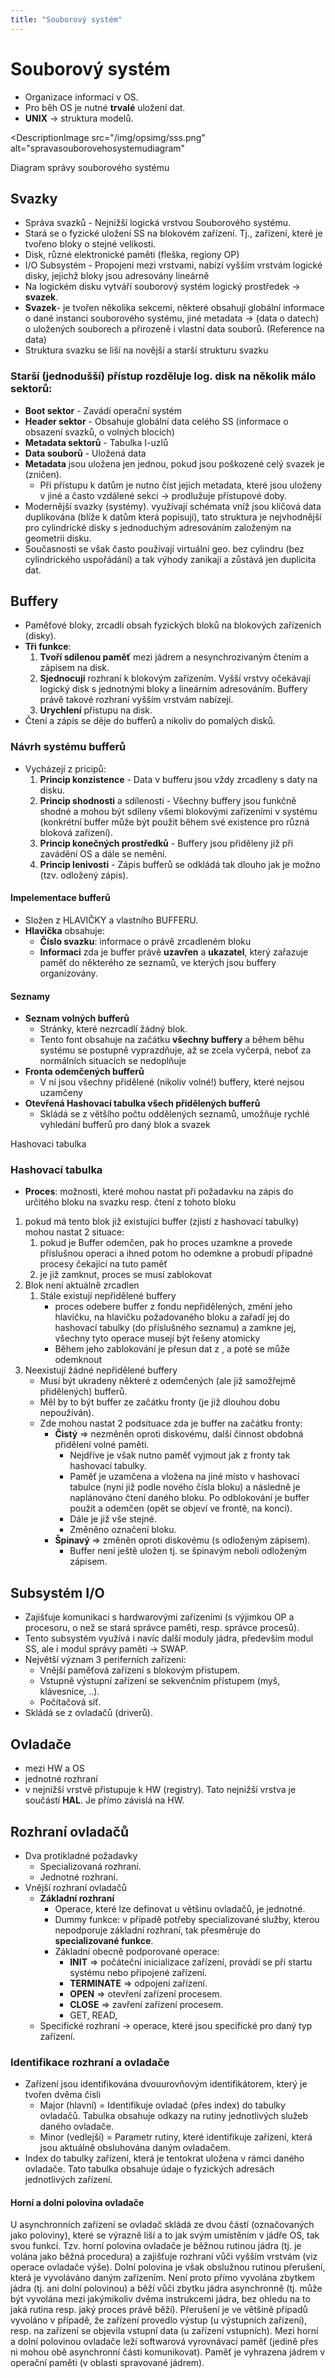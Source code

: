 ```yaml
---
title: "Souborový systém"
---
```


# Souborový systém

- Organizace informací v OS.
- Pro běh OS je nutné **trvalé** uložení dat.
- **UNIX** -> struktura modelů.

<DescriptionImage
  src="/img/opsimg/sss.png"
  alt="spravasouborovehosystemudiagram"
>
  Diagram správy souborového systému
</DescriptionImage>

## Svazky

- Správa svazků - Nejnižší logická vrstvou Souborového systému.
- Stará se o fyzické uložení SS na blokovém zařízení. Tj., zařízení, které je tvořeno bloky o stejné velikosti.
- Disk, různé elektronické paměti (fleška, regiony OP)
- I/O Subsystém - Propojení mezi vrstvami, nabízí vyšším vrstvám logické disky, jejichž bloky jsou adresovány lineárně
- Na logickém disku vytváří souborový systém logický prostředek -> **svazek**.
- **Svazek**- je tvořen několika sekcemi, některé obsahují globální informace o dané instanci souborového systému, jiné metadata -> (data o datech) o uložených souborech a přirozeně i vlastní data souborů. (Reference na data)
- Struktura svazku se liší na novější a starší strukturu svazku

### Starší (jednodušší) přístup rozděluje log. disk na několik málo sektorů:

- **Boot sektor** - Zavádí operační systém
- **Header sektor** - Obsahuje globální data celého SS (informace o obsazení svazků, o volných blocích)
- **Metadata sektorů** - Tabulka I-uzlů
- **Data souborů** - Uložená data
- **Metadata** jsou uložena jen jednou, pokud jsou poškozené celý svazek je (zničen).
  - Při přístupu k datům je nutno číst jejich metadata, které jsou uloženy v jiné a často vzdálené sekci -> prodlužuje přístupové doby.
- Modernější svazky (systémy). využívají schémata vníž jsou klíčová data duplikována (blíže k datům která popisují), tato struktura je nejvhodnější pro cylindrické disky s jednoduchým adresováním založeným na geometrii disku.
- Současnosti se však často používají virtuální geo. bez cylindru (bez cylindrického uspořádání) a tak výhody zanikají a zůstává jen duplicita dat.

## Buffery

- Paměťové bloky, zrcadlí obsah fyzických bloků na blokových zařízeních (disky).
- **Tři funkce**:
  1. **Tvoří sdílenou paměť** mezi jádrem a nesynchrozivaným čtením a zápisem na disk.
  1. **Sjednocují** rozhraní k blokovým zařízením. Vyšší vrstvy očekávají logický disk s jednotnými bloky a lineárním adresováním. Buffery právě takové rozhraní vyšším vrstvám nabízejí.
  1. **Urychlení** přístupu na disk.
- Čtení a zápis se děje do bufferů a nikoliv do pomalých disků.

### Návrh systému bufferů

- Vycházejí z pricipů:
  1. **Princip konzistence** - Data v bufferu jsou vždy zrcadleny s daty na disku.
  1. **Princip shodnosti** a sdílenosti - Všechny buffery jsou funkčně shodné a mohou být sdíleny všemi blokovými zařízeními v systému (konkrétní buffer může být použit během své existence pro různá bloková zařízení).
  1. **Princip konečných prostředků** - Buffery jsou přiděleny již při zavádění OS a dále se nemění.
  1. **Princip lenivosti** - Zápis bufferů se odkládá tak dlouho jak je možno (tzv. odložený zápis).

#### Impelementace bufferů

- Složen z HLAVIČKY a vlastního BUFFERU.
- **Hlavička** obsahuje:
  - **Číslo svazku**: informace o právě zrcadleném bloku
  - **Informaci** zda je buffer právě **uzavřen** a **ukazatel**, který zařazuje paměť do některého ze seznamů, ve kterých jsou buffery organizovány.

#### Seznamy

- **Seznam volných bufferů**
  - Stránky, které nezrcadlí žádný blok.
  - Tento font obsahuje na začátku **všechny buffery** a během běhu systému se postupně vyprazdňuje, až se zcela vyčerpá, neboť za normálních situacích se nedoplňuje
- **Fronta odemčených bufferů**
  - V ní jsou všechny přidělené (nikoliv volné!) buffery, které nejsou uzamčeny
- **Otevřená Hashovací tabulka všech přidělených bufferů**
  - Skládá se z většího počtu oddělených seznamů, umožňuje rychlé vyhledání bufferů pro daný blok a svazek

<DescriptionImage src="/img/opsimg/hashovaciTabulka.png">
  Hashovaci tabulka
</DescriptionImage>

### Hashovací tabulka

- **Proces**: možnosti, které mohou nastat při požadavku na zápis do určitého bloku na svazku resp. čtení z tohoto bloku

1. pokud má tento blok již existujíci buffer (zjistí z hashovací tabulky) mohou nastat 2 situace:
   1. pokud je Buffer odemčen, pak ho proces uzamkne a provede příslušnou operaci a ihned potom ho odemkne a probudí případné procesy čekající na tuto paměť
   1. je již zamknut, proces se musí zablokovat
1. Blok není aktuálně zrcadlen
   1. Stále existují nepřidělené buffery
      - proces odebere buffer z fondu nepřidělených, změní jeho hlavičku, na hlavičku požadovaného bloku a zařadí jej do hashovací tabulky (do příslušného seznamu) a zamkne jej, všechny tyto operace musejí být řešeny atomicky
      - Během jeho zablokování je přesun dat z , a poté se může odemknout
1. Neexistují žádné nepřidělené buffery
   - Musí být ukradeny některé z odemčených (ale již samožřejmě přidělených) bufferů.
   - Měl by to být buffer ze začátku fronty (je již dlouhou dobu nepoužíván).
   - Zde mohou nastat 2 podsituace zda je buffer na začátku fronty:
     - **Čistý** => nezměněn oproti diskovému, další činnost obdobná přidělení volné paměti.
       - Nejdříve je však nutno paměť vyjmout jak z fronty tak hashovací tabulky.
       - Paměť je uzamčena a vložena na jiné místo v hashovací tabulce (nyní již podle nového čísla bloku) a následně je naplánováno čtení daného bloku. Po odblokování je buffer použit a odemčen (opět se objeví ve frontě, na konci).
       - Dále je již vše stejné.
       - Změněno označení bloku.
     - **Špinavý** => změněn oproti diskovému (s odloženým zápisem).
       - Buffer není ještě uložen tj. se špinavým neboli odloženým zápisem.

## Subsystém I/O

- Zajišťuje komunikaci s hardwarovými zařízeními (s výjimkou OP a procesoru, o než se stará správce paměti, resp. správce procesů).
- Tento subsystém využívá i navíc další moduly jádra, především modul SS, ale i modul správy paměti -> SWAP.
- Největší význam 3 periferních zařízeni:
  - Vnější paměťová zařízení s blokovým přístupem.
  - Vstupně výstupní zařízení se sekvenčním přístupem (myš, klávesnice, ..).
  - Počítačová síť.
- Skládá se z ovladačů (driverů).

## Ovladače

- mezi HW a OS
- jednotné rozhraní
- v nejnižší vrstvě přistupuje k HW (registry). Tato nejnižší vrstva je součástí **HAL**. Je přímo závislá na HW.

## Rozhraní ovladačů

- Dva protikladné požadavky
  - Specializovaná rozhraní.
  - Jednotné rozhraní.
- Vnější rozhraní ovladačů
  - **Základní rozhraní**
    - Operace, které lze definovat u většinu ovladačů, je jednotné.
    - Dummy funkce: v případě potřeby specializované služby, kterou nepodporuje základní rozhraní, tak přesměruje do **specializované funkce**.
    - Základní obecně podporované operace:
      - **INIT** => počáteční inicializace zařízení, provádí se při startu systému nebo připojené zařízení.
      - **TERMINATE** => odpojení zařízení.
      - **OPEN** => otevření zařízení procesem.
      - **CLOSE** => zavření zařízení procesem.
      - GET, READ,
  - Specifické rozhraní -> operace, které jsou specifické pro daný typ zařízení.

### Identifikace rozhraní a ovladače

- Zařízení jsou identifikována dvouurovňovým identifikátorem, který je tvořen dvěma čísli
  - Major (hlavní) = Identifikuje ovladač (přes index) do tabulky ovladačů. Tabulka obsahuje odkazy na rutiny jednotlivých služeb daného ovladače.
  - Minor (vedlejší) = Parametr rutiny, které identifikuje zařízení, která jsou aktuálně obsluhována daným ovladačem.
- Index do tabulky zařízení, která je tentokrat uložena v rámci daného ovladače. Tato tabulka obsahuje údaje o fyzických adresách jednotlivých zařízení.

#### Horní a dolní polovina ovladače

U asynchronních zařízení se ovladač skládá ze dvou částí (označovaných jako poloviny), které se výrazně liší a to jak svým umístěním v jádře OS, tak svou funkcí. Tzv. horní polovina ovladače je běžnou rutinou jádra (tj. je volána jako běžná procedura) a zajišťuje rozhraní vůči vyšším vrstvám (viz operace ovladače výše). Dolní polovina je však obslužnou rutinou přerušení, která je vyvoláváno daným zařízením. Není proto přímo vyvolána zbytkem jádra (tj. ani dolní polovinou) a běží vůči zbytku jádra asynchronně (tj. může být vyvolána mezi jakýmikoliv dvěma instrukcemi jádra, bez ohledu na to jaká rutina resp. jaký proces právě běží). Přerušení je ve většině případů vyvoláno v případě, že zařízení provedlo výstup (u výstupních zařízení), resp. na zařízení se objevila vstupní data (u zařízení vstupních). Mezi horní a dolní polovinou ovladače leží softwarová vyrovnávací paměť (jedině přes ni mohou obě asynchronní části komunikovat). Paměť je vyhrazena jádrem v operační paměti (v oblasti spravované jádrem).

